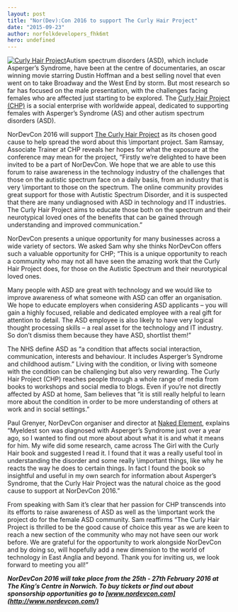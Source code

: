 ```yaml
---
layout: post
title: "Nor(Dev):Con 2016 to support The Curly Hair Project"
date: "2015-09-23"
author: norfolkdevelopers_fhk6mt
hero: undefined
---
```


[![Curly Hair Project](http://www.nordevcon.com/wp-content/uploads/2015/09/11825149_982227588494772_3790440782819394684_n-300x111.png)](http://www.nordevcon.com/wp-content/uploads/2015/09/11825149_982227588494772_3790440782819394684_n.png)Autism spectrum disorders (ASD), which include Asperger’s Syndrome, have been at the centre of documentaries, an oscar winning movie starring Dustin Hoffman and a best selling novel that even went on to take Broadway and the West End by storm. But most research so far has focused on the male presentation, with the challenges facing females who are affected just starting to be explored. The [Curly Hair Project (CHP)](http://thegirlwiththecurlyhair.co.uk/) is a social enterprise with worldwide appeal, dedicated to supporting females with Asperger’s Syndrome (AS) and other autism spectrum disorders (ASD).

NorDevCon 2016 will support [The Curly Hair Project](https://www.facebook.com/TheGirlWithTheCurlyHair) as its chosen good cause to help spread the word about this \\important project. Sam Ramsay, Associate Trainer at CHP reveals her hopes for what the exposure at the conference may mean for the project, “Firstly we’re delighted to have been invited to be a part of NorDevCon. We hope that we are able to use this forum to raise awareness in the technology industry of the challenges that those on the autistic spectrum face on a daily basis, from an industry that is very \\important to those on the spectrum. The online community provides great support for those with Autistic Spectrum Disorder, and it is suspected that there are many undiagnosed with ASD in technology and IT industries. The Curly Hair Project aims to educate those both on the spectrum and their neurotypical loved ones of the benefits that can be gained through understanding and improved communication.”

NorDevCon presents a unique opportunity for many businesses across a wide variety of sectors. We asked Sam why she thinks NorDevCon offers such a valuable opportunity for CHP; “This is a unique opportunity to reach a community who may not all have seen the amazing work that the Curly Hair Project does, for those on the Autistic Spectrum and their neurotypical loved ones.

Many people with ASD are great with technology and we would like to improve awareness of what someone with ASD can offer an organisation. We hope to educate employers when considering ASD applicants – you will gain a highly focused, reliable and dedicated employee with a real gift for attention to detail. The ASD employee is also likely to have very logical thought processing skills – a real asset for the technology and IT industry. So don’t dismiss them because they have ASD, shortlist them!”

The NHS define ASD as “a condition that affects social interaction, communication, interests and behaviour. It includes Asperger’s Syndrome and childhood autism.” Living with the condition, or living with someone with the condition can be challenging but also very rewarding. The Curly Hair Project (CHP) reaches people through a whole range of media from books to workshops and social media to blogs. Even if you’re not directly affected by ASD at home, Sam believes that “it is still really helpful to learn more about the condition in order to be more understanding of others at work and in social settings.”

Paul Grenyer, NorDevCon organiser and director at [Naked Element](http://nordevcon.com), explains “Myeldest son was diagnosed with Asperger’s Syndrome just over a year ago, so I wanted to find out more about about what it is and what it means for him. My wife did some research, came across The Girl with the Curly Hair book and suggested I read it. I found that it was a really useful tool in understanding the disorder and some really \\important things, like why he reacts the way he does to certain things. In fact I found the book so insightful and useful in my own search for information about Asperger’s Syndrome, that the Curly Hair Project was the natural choice as the good cause to support at NorDevCon 2016.”

From speaking with Sam it’s clear that her passion for CHP transcends into its efforts to raise awareness of ASD as well as the \\important work the project do for the female ASD community. Sam reaffirms “The Curly Hair Project is thrilled to be the good cause of choice this year as we are keen to reach a new section of the community who may not have seen our work before. We are grateful for the opportunity to work alongside NorDevCon and by doing so, will hopefully add a new dimension to the world of technology in East Anglia and beyond. Thank you for inviting us, we look forward to meeting you all!”

_**NorDevCon 2016 will take place from the 25th - 27th February 2016 at The King’s Centre in Norwich. To buy tickets or find out about sponsorship opportunities go to [www.nordevcon.com](http://www.nordevcon.com/)**_
